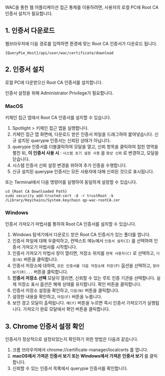 
WAC을 통한 웹 어플리케이션 접근 통제를 이용하려면, 사용자의 로컬 PC에 Root CA 인증서 설치가 필요합니다.

## 1. 인증서 다운로드
웹브라우저에 다음 경로를 입력하면 환경에 맞는 Root CA 인증서가 다운로드 됩니다.

```
{QueryPie_Host}/api/user/wac/certificate/download
```

## 2. 인증서 설치
로컬 PC에 다운받으신 Root CA 인증서를 설치합니다.

<Callout type="info">
인증서 설정을 위해 Administrator Privilege가 필요합니다.
</Callout>

### MacOS
키체인 접근 앱에서 Root CA 인증서를 설치할 수 있습니다.

1. Spotlight &gt; 키체인 접근 앱을 실행합니다.
2. 키체인 접근 앱 화면에, 다운로드 받은 인증서 파일을 드래그하여 붙여넣습니다. 신규 설치된 querypie 인증서는 신뢰된 상태가 아닙니다.
3. querypie 인증서를 더블클릭하여 모달을 열고, 신뢰 항목을 클릭하여 접힌 영역을 펼친 뒤,  **이 인증서 사용 시**  : `시스템 초기 설정 사용` 을 `항상 신뢰` 로 변경하고, 모달을 닫습니다.
4. 시스템 인증서 신뢰 설정 변경을 위하여 추가 인증을 수행합니다.
5. 신규 설치된 querypie 인증서는 모든 사용자에 대해 신뢰된 것으로 표시됩니다.

또는 Terminal에서 다음 명령어를 실행하여 동일하게 설정할 수 있습니다.

```
cd {Root CA Downloaded Path}
sudo security add-trusted-cert -d -r trustRoot -k /Library/Keychains/System.keychain qp-wac-rootCA.cer
```

### Windows
인증서 가져오기 마법사를 통하여 Root CA 인증서를 설치할 수 있습니다.

1. Windows 탐색기에서 다운로드 받은 Root CA 인증서가 있는 폴더를 엽니다.
2. 인증서 파일에 대해 우클릭하고, 컨텍스트 메뉴에서 `인증서 설치(I)` 를 선택하여 인증서 가져오기 마법사를 시작합니다.
3. 인증서 가져오기 마법사 창이 열리면, 저장소 위치를 `현재 사용자(C)` 로 선택하고, `다음(N)` 버튼을 클릭합니다.
4. 인증서 저장소에 대하여, `모든 인증서를 다음 저장소에 저장(P)` 옵션을 선택하고, `찾아보기(R)...` 버튼을 클릭합니다. 
5.  **인증서 저장소 선택**  모달이 열리면, 신뢰할 수 있는 루트 인증 기관을 선택합니다. 실제 저장소 표시 옵션은 해제 상태를 유지합니다. 확인 버튼을 클릭합니다.
6. 인증서 저장소 설정을 확인하고, `다음(N)` 버튼을 클릭합니다.
7. 설정한 내용을 확인하고, `마침(F)` 버튼을 누릅니다.
8. 보안 경고 모달이 출력됩니다. `예(Y)` 버튼을 누르면 즉시 인증서 가져오기가 실행됩니다. 가져오기 완료 모달에서 확인 버튼을 클릭합니다.

## 3. Chrome 인증서 설정 확인
인증서가 정상적으로 설정되었는지 확인하기 위한 방법은 다음과 같습니다.

1. 크롬 브라우저에서 chrome://certificate-manager/localcerts 를 엽니다.
2.  **macOS에서 가져온 인증서 보기 또는 Windows에서 가져온 인증서 보기** 를 클릭합니다.
3. 신뢰할 수 있는 인증서 목록에서 querypie 인증서를 확인합니다.


